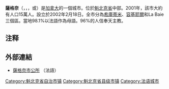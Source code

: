 {{Infobox settlement
|name = 薩格奈
|official_name = 薩格奈市镇<br>Ville de Saguenay
|native_name =Saguenay
|native_name_lang =fr
|other_name =
|settlement_type = [[魁北克行政区划|县级市镇]]
|image_skyline = Ville saguenay montage.jpg
|imagesize = 275px
|image_caption = 由左上：{{link-en|希庫蒂米|Chicoutimi}}區市區、{{link-en|魁北克大學希庫蒂米校區|Université du Québec à Chicoutimi|UQAC}}、Ha!Ha!金字塔、{{link-en|容基耶爾學院|Cégep de Jonquière}}、及{{link-en|阿爾維達 (魁北克)|Arvida, Quebec|阿爾維達}}蒂恩托河的冶鋁廠
|image_flag = <!-- 檔案不存在 Ville de Saguenay flag.png ，可從英文維基百科取得 -->
|flag_size =
|image_seal =
|seal_size =
|image_shield =
|shield_size =
|image_blank_emblem =
|blank_emblem_size =
|nickname =
|motto =
|image_map = 
|mapsize = 
|map_caption =
 | pushpin_map          = Canada Quebec
 | pushpin_label_position = left
 | pushpin_label        = 
 | pushpin_map_caption  = 薩格奈在魁北克省的位置
|coordinates       = {{coord|48|25|N|71|04|W|region:CA-QC|display=inline,title}}
|coor_pinpoint     = 
|coordinates_footnotes= <ref name="toponymie">{{toponymie |371249}}</ref>
|subdivision_type = 國家
|subdivision_name = {{CAN}}
|subdivision_type1 = [[加拿大行政區劃|省]]
|subdivision_name1 = {{QC}}
|subdivision_type2 = [[魁北克省地區列表|地區]]
|subdivision_name2 = [[薩格內-聖約翰湖|薩格內-聖約翰湖]]
|subdivision_type3 = {{link-en|地區縣市|Regional county municipality|RCM}}
|subdivision_name3 = 無
|established_title = 有人定居
|established_date = 1840年代
|established_title1 = 組成
|established_date1 = 2002年2月18日
|established_title3 =
|established_date3 =
|parts_type          = 區
|parts_style  = <!-- =list (for list), coll (for collapsed list), para (for paragraph format)
Default is list if up to 5 items, coll if more than 5-->
|parts = <!-- parts text, or header for parts list -->
|p1  = {{link-en|希庫蒂米|Chicoutimi}}
|p2  = {{link-en|容基耶爾|Jonquière}}
|p3  = {{link-en|拉貝|La Baie, Quebec}}
|government_footnotes = <ref name="mamrot">Ministère des Affaires municipales, des Régions et de l'Occupation du territoire — Répertoire des municipalités: [http://www.mamrot.gouv.qc.ca/repertoire-des-municipalites/fiche/municipalite/94068/ Saguenay] {{Webarchive|url=https://web.archive.org/web/20120315235903/http://www.mamrot.gouv.qc.ca/repertoire-des-municipalites/fiche/municipalite/94068/ |date=March 15, 2012 }}</ref>
|government_type = {{link-en|薩格奈市議會|Saguenay City Council}}
|leader_title = 市長
|leader_name = {{link-en|Josée Néron|Josée Néron}} 2017-2021
|leader_title1 = {{link-en|加拿大聯邦選區列表|List of Canadian federal electoral districts|聯邦選區}}
|leader_name1 = {{link-en|希庫蒂米-冰河|Chicoutimi—Le Fjord}}及{{link-en|容基耶爾 (選區)|Jonquière (electoral district)|容基耶爾}}
|leader_title2 = {{link-en|魁北克省選區列表|List of Quebec provincial electoral districts|省選區}}
|leader_name2 = {{link-en|希庫蒂米 (省選區)|Chicoutimi (provincial electoral district)|希庫蒂米}}、{{link-en|杜布克 (選區)|Dubuc (electoral district)|杜布克}}及{{link-en|容基耶爾 (省選區)|Jonquière (provincial electoral district)|容基耶爾}}
|area_footnotes = <ref name="mamrot"/><ref name="cp2011">{{cite web|url=http://www12.statcan.gc.ca/census-recensement/2011/dp-pd/prof/details/page.cfm?Lang=E&Geo1=CSD&Code1=2494068&Geo2=PR&Code2=24&Data=Count&SearchText=Saguenay&SearchType=Begins&SearchPR=01&B1=All&Custom= |title=Census Profile — Saguenay, Ville |date=February 8, 2012 |work=[[Canada_2011_Census|Canada 2011 Census]] |publisher=[[Statistics_Canada|Statistics Canada]] |accessdate=May 26, 2012}}</ref>
|area_magnitude =
|area_total_km2 = 1279.70
|area_land_km2 = 1126.48
|area_water_km2 =
|area_water_percent =
|area_urban_footnotes =<ref name="cp2011-PC">{{cite web|url=http://www12.statcan.gc.ca/census-recensement/2011/dp-pd/prof/details/page.cfm?Lang=E&Geo1=POPC&Code1=0176&Geo2=PR&Code2=24&Data=Count&SearchText=chicoutimi&SearchType=Begins&SearchPR=24&B1=All&Custom=&TABID=1 |title=Census Profile — Chicoutimi-Jonquière (Population Centre) |date=October 24, 2012 |work=[[Canada_2011_Census|Canada 2011 Census]] |publisher=[[Statistics_Canada|Statistics Canada]] |accessdate=September 10, 2013}}</ref>
|area_urban_km2 = 131.9
|area_metro_footnotes = <ref name="cp2011-CA">{{cite web|url=http://www12.statcan.ca/census-recensement/2011/dp-pd/prof/details/page.cfm?Lang=E&Geo1=CMA&Code1=408&Geo2=PR&Code2=24&Data=Count&SearchText=Saguenay&SearchType=Begins&SearchPR=01&B1=All&Custom=&TABID=1|title=Census Profile — Saguenay (Census Metropolitan Area) |date=February 8, 2012 |work=[[Canada_2011_Census|Canada 2011 Census]] |publisher=[[Statistics_Canada|Statistics Canada]] |accessdate=May 26, 2012}}.  The census metropolitan area consists of Saguenay, [[Larouche,_Quebec|Larouche]], [[Saint-Charles-de-Bourget,_Quebec|Saint-Charles-de-Bourget]], [[Saint-David-de-Falardeau,_Quebec|Saint-David-de-Falardeau]], [[Saint-Fulgence,_Quebec|Saint-Fulgence]], [[Saint-Félix-d'Otis,_Quebec|Saint-Félix-d'Otis]], [[Saint-Honoré,_Quebec|Saint-Honoré]], [[Sainte-Rose-du-Nord,_Quebec|Sainte-Rose-du-Nord]]. In the 2006 census, the census metropolitan area had not included Saint-Charles-de-Bourget, Saint-David-de-Falardeau, Saint-Félix-d'Otis, Sainte-Rose-du-Nord.</ref>
|area_metro_km2 = 2564.02
|elevation_m = 166
|population_footnotes = <ref name="cp2011"/>
|population_total = 144746
|population_as_of = 2011
|population_density_km2 = 128.5
|population_urban_footnotes = <ref name="cp2011-PC" />
|population_urban = 106666
|population_density_urban_km2 = 808.7
|population_metro_footnotes = <ref name="cp2011-CA"/>
|population_metro = 160980
|population_density_metro_km2 = 61.5
|population_blank1_title= 人口<small>（2006－11）</small>
|population_blank1 = {{increase}} 0.7%
|population_blank2_title= 住宅
|population_blank2 = 66798
|timezone = [[北美東部時區|EST]]
|utc_offset = −5
|timezone_DST = [[北美東部時區|EDT]]
|utc_offset_DST = −4
|postal_code_type = [[加拿大郵政編碼|郵政編碼]]
|postal_code = {{link-en|加拿大G郵政編碼列表|List of G postal codes of Canada|G7(B,G-H,J-K,N,S-T,X-Z)、G8A}}
|area_code = {{link-en|電話區號418及581|Area codes 418 and 581|418及581}}
|website = {{URL|ville.saguenay.ca}}
|footnotes =
}}
'''薩格奈'''（{{lang-fr|Saguenay}}，{{IPA-fr|saɡne}}，{{lang-en|Saguenay}}，{{IPAc-en|ˈ|s|æ|ɡ|ə|ˌ|n|eɪ}}或{{IPAc-en|ˌ|s|æ|ɡ|ə|ˈ|n|eɪ}}）是[[加拿大|加拿大]]的一個城市。位於[[魁北克省|魁北克省]]中部。2001年，該市大約有人口15萬人。設立於2002年2月18日。全市分為[[希庫蒂米|希庫蒂米]]、[[容基耶爾|容基耶爾]]和La Baie三個區。當地98.1%以法語作為母語。96%的人信奉天主教。

== 注释 ==

{{Reflist|25em}}

== 外部連結 ==
* [https://web.archive.org/web/20110208170832/http://www.ville.saguenay.qc.ca/ 薩格奈市公所] （法語）

{{魁北克省行政区划|nocat}}
{{CA-stub}}

[[Category:魁北克省自治市镇|Category:魁北克省自治市镇]]
[[Category:魁北克省县级市镇|Category:魁北克省县级市镇]]
[[Category:法语城市|Category:法语城市]]